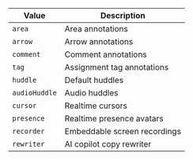 | Value | Description |
| --- | --- |
| `area` | Area annotations |
| `arrow` | Arrow annotations |
| `comment` | Comment annotations |
| `tag` | Assignment tag annotations |
| `huddle` | Default huddles |
| `audioHuddle` | Audio huddles |
| `cursor` | Realtime cursors |
| `presence` | Realtime presence avatars |
| `recorder` | Embeddable screen recordings |
| `rewriter` | AI copilot copy rewriter |
